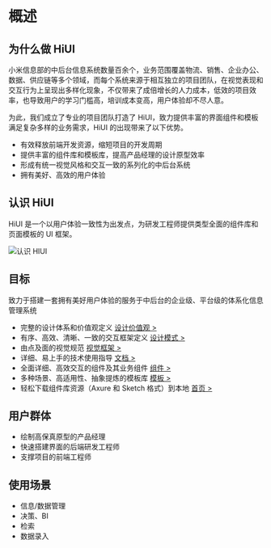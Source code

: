 # 概述

## 为什么做 HiUI

小米信息部的中后台信息系统数量百余个，业务范围覆盖物流、销售、企业办公、数据、供应链等多个领域，而每个系统来源于相互独立的项目团队，在视觉表现和交互行为上呈现出多样化现象，不仅带来了成倍增长的人力成本，低效的项目效率，也导致用户的学习门槛高，培训成本变高，用户体验却不尽人意。

为此，我们成立了专业的项目团队打造了 HiUI，致力提供丰富的界面组件和模板满足复杂多样的业务需求，HiUI 的出现带来了以下优势。

- 有效释放前端开发资源，缩短项目的开发周期
- 提供丰富的组件库和模板库，提高产品经理的设计原型效率
- 形成有统一视觉风格和交互一致的系列化的中后台系统
- 拥有美好、高效的用户体验

## 认识 HiUI

HiUI 是一个以用户体验一致性为出发点，为研发工程师提供类型全面的组件库和页面模板的 UI 框架。

<img
  src='<BASE_URL>/static/images/designs/summarize.png'
  srcSet='<BASE_URL>/static/images/designs/summarize@2x.png 2x'
  alt='认识 HIUI'
/>

## 目标

致力于搭建一套拥有美好用户体验的服务于中后台的企业级、平台级的体系化信息管理系统

- 完整的设计体系和价值观定义 <a href="./design-values">设计价值观 &gt;</a>
- 有序、高效、清晰、一致的交互框架定义 <a href="./overview">设计模式 &gt;</a>
- 由点及面的视觉规范 <a href="./color">视觉框架 &gt;</a>
- 详细、易上手的技术使用指导 <a href="../docs/quick-start">文档 &gt;</a>
- 全面详细、高效交互的组件及其业务组件 <a href="../docs/quick-start">组件 &gt;</a>
- 多种场景、高适用性、抽象提炼的模板库 <a href="../templates/portal">模板 &gt;</a>
- 轻松下载组件库资源（Axure 和 Sketch 格式）到本地 <a href="https://xiaomi.github.io/hiui/#/zh-CN">首页 &gt;</a>

## 用户群体

- 绘制高保真原型的产品经理
- 快速搭建界面的后端研发工程师
- 支撑项目的前端工程师

## 使用场景

- 信息/数据管理
- 决策、BI
- 检索
- 数据录入
